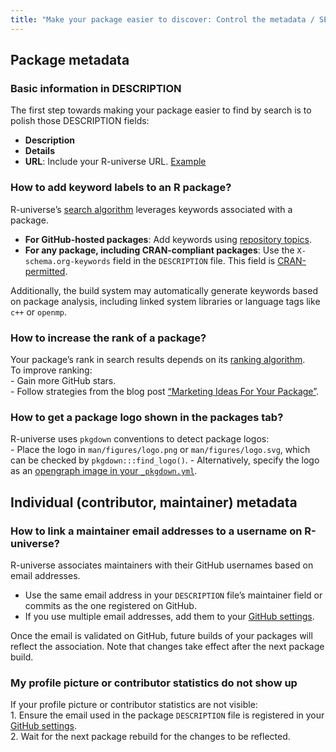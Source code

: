 ```yaml
---
title: "Make your package easier to discover: Control the metadata / SEO"
---
```


## Package metadata

### Basic information in DESCRIPTION

The first step towards making your package easier to find by search is to polish those DESCRIPTION fields:

- **Description**  
- **Details**  
- **URL**: Include your R-universe URL. [Example](https://github.com/r-lib/gert/blob/e5030397517a8658ade1d82a6edd788cf7e935da/DESCRIPTION#L16-L17)  

### How to add keyword labels to an R package? {#keywords}

R-universe's [search algorithm](#rank) leverages keywords associated with a package.  

- **For GitHub-hosted packages**: Add keywords using [repository topics](https://docs.github.com/en/repositories/managing-your-repositorys-settings-and-features/customizing-your-repository/classifying-your-repository-with-topics).  
- **For any package, including CRAN-compliant packages**: Use the `X-schema.org-keywords` field in the `DESCRIPTION` file. This field is [CRAN-permitted](https://cs.github.com/?q=org%3Acran+X-schema.org-keywords).  

Additionally, the build system may automatically generate keywords based on package analysis, including linked system libraries or language tags like `c++` or `openmp`.  

### How to increase the rank of a package? {#better-rank}

Your package’s rank in search results depends on its [ranking algorithm](#rank).  
To improve ranking:  
- Gain more GitHub stars.  
- Follow strategies from the blog post ["Marketing Ideas For Your Package"](https://ropensci.org/blog/2024/03/07/package-marketing/).  

### How to get a package logo shown in the packages tab?

R-universe uses `pkgdown` conventions to detect package logos:  
- Place the logo in `man/figures/logo.png` or `man/figures/logo.svg`, which can be checked by `pkgdown:::find_logo()`.
- Alternatively, specify the logo as an [opengraph image in your `_pkgdown.yml`](https://pkgdown.r-lib.org/articles/metadata.html#site-wide-customization).  

## Individual (contributor, maintainer) metadata

### How to link a maintainer email addresses to a username on R-universe?

R-universe associates maintainers with their GitHub usernames based on email addresses.  

- Use the same email address in your `DESCRIPTION` file’s maintainer field or commits as the one registered on GitHub.  
- If you use multiple email addresses, add them to your [GitHub settings](https://github.com/settings/emails).  

Once the email is validated on GitHub, future builds of your packages will reflect the association. Note that changes take effect after the next package build.  

### My profile picture or contributor statistics do not show up

If your profile picture or contributor statistics are not visible:  
1. Ensure the email used in the package `DESCRIPTION` file is registered in your [GitHub settings](https://github.com/settings/emails).  
2. Wait for the next package rebuild for the changes to be reflected. 

